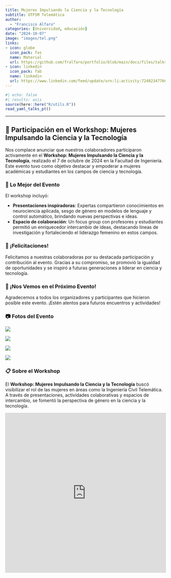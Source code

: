 ```yaml
---
title: Mujeres Impulsando la Ciencia y la Tecnología
subtitle: UTFSM Telemática
author: 
  - "Francisco Alfaro"
categories: [Universidad, educación]
date: "2024-10-07"
image: "images/tel.png"
links:
- icon: globe
  icon_pack: fas
  name: Material
  url: https://github.com/fralfaro/portfolio/blob/main/docs/files/talks/tel_2024_talk.pdf
- icon: linkedin
  icon_pack: fab
  name: linkedin
  url: https://www.linkedin.com/feed/update/urn:li:activity:7249234776618856448
---
```



```r
#| echo: false
#| results: asis
source(here::here("R/utils.R"))
read_yaml_talks_pt()
```


------------------------------------------------------------------------



## 🎉 Participación en el Workshop: Mujeres Impulsando la Ciencia y la Tecnología

Nos complace anunciar que nuestros colaboradores participaron activamente en el **Workshop: Mujeres Impulsando la Ciencia y la Tecnología**, realizado el 7 de octubre de 2024 en la Facultad de Ingeniería. Este evento tuvo como objetivo destacar y empoderar a mujeres académicas y estudiantes en los campos de ciencia y tecnología.

### 🌟 Lo Mejor del Evento

El workshop incluyó:

- **Presentaciones inspiradoras**: Expertas compartieron conocimientos en neurociencia aplicada, sesgo de género en modelos de lenguaje y control automático, brindando nuevas perspectivas e ideas.
- **Espacio de colaboración**: Un focus group con profesores y estudiantes permitió un enriquecedor intercambio de ideas, destacando líneas de investigación y fortaleciendo el liderazgo femenino en estos campos.

### 👏 ¡Felicitaciones!

Felicitamos a nuestras colaboradoras por su destacada participación y contribución al evento. Gracias a su compromiso, se promovió la igualdad de oportunidades y se inspiró a futuras generaciones a liderar en ciencia y tecnología.

### 📅 ¡Nos Vemos en el Próximo Evento!

Agradecemos a todos los organizadores y participantes que hicieron posible este evento. ¡Estén atentos para futuros encuentros y actividades!

### 📷 Fotos del Evento

::: {layout-ncol=2}
![](images/img_01.jpeg)

![](images/img_02.jpeg)

![](images/img_03.jpeg)

![](images/img_04.jpeg)
:::

### 📋 Sobre el Workshop

El **Workshop: Mujeres Impulsando la Ciencia y la Tecnología** buscó visibilizar el rol de las mujeres en áreas como la Ingeniería Civil Telemática. A través de presentaciones, actividades colaborativas y espacios de intercambio, se fomentó la perspectiva de género en la ciencia y la tecnología.


<iframe src="https://www.slideshare.net/slideshow/embed_code/key/c5sahH6L09kdHk?hostedIn=slideshare&page=upload" width="700" height="500" frameborder="0" marginwidth="0" marginheight="0" scrolling="no" style="border:1px solid #CCC; border-width:1px; margin-bottom:5px; max-width: 100%;" allowfullscreen> </iframe>


